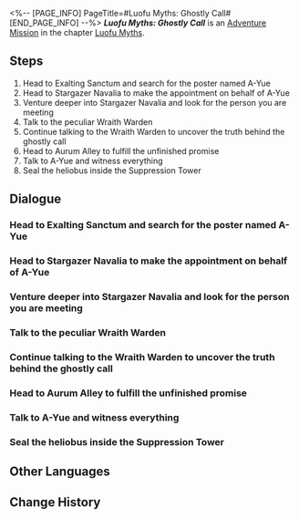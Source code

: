 <%-- [PAGE_INFO]
PageTitle=#Luofu Myths: Ghostly Call#
[END_PAGE_INFO] --%>
{{Stub|Dialogue, characters, and location(s)}}
{{Mission Infobox
|id            = 8015161
|title         = 
|image         = Mission Luofu Myths: Ghostly Call.png
|type          = Adventure
|event_name    = 
|chapter       = Luofu Myths
|requirements  = 
|summary       = The Ghostly Grove offers a myriad of uncanny stories, including rumors about a woman constantly harassed by calls from ghosts.<br />The only good heliobus is a captured heliobus. The only place they should go is the Suppression Tower in Fyxestroll Garden.
|characters    = <!--characters that appear in this mission-->
|startLocation = <!--location as it intially appears on the mission screen-->
|world         = <!--i.e. Penacony-->
|area          = <!--i.e. A Child's Dream-->
|prev          = 
|next          = 
|exp           = 100
|credits       = 5000
|stellarJade   = 
|other         = {{Card List|Traveler's Guide*3; Condensed Aether*2; Lost Gold Fragment*2|delim=;}}
}}
'''''Luofu Myths: Ghostly Call''''' is an [[Adventure Mission]] in the chapter [[Luofu Myths]].

==Steps==
# Head to Exalting Sanctum and search for the poster named A-Yue
# Head to Stargazer Navalia to make the appointment on behalf of A-Yue
# Venture deeper into Stargazer Navalia and look for the person you are meeting
# Talk to the peculiar Wraith Warden
# Continue talking to the Wraith Warden to uncover the truth behind the ghostly call
# Head to Aurum Alley to fulfill the unfinished promise
# Talk to A-Yue and witness everything
# Seal the heliobus inside the Suppression Tower

<!--
==Gameplay Notes==

--><!--
==Trial Character==

-->
==Dialogue==
{{Stub Dialogue}}
{{Dialogue Start}}
:{{tx}}
{{Dialogue End}}

===Head to Exalting Sanctum and search for the poster named A-Yue===
{{Mission Description|type=adventure|location=<!--to be added-->|update|A post on Ghostly Grove concerning phone calls from ghosts catches your group's attention. After Guinaifen sends a private message to the poster, you make contact with a woman named A-Yue, who claims she has been constantly harassed by calls from ghosts. You agree to meet her at Exalting Sanctum, where she will share all the information she has...}}
{{Dialogue Start}}
:{{tx}}
{{Dialogue End}}

===Head to Stargazer Navalia to make the appointment on behalf of A-Yue===
{{Mission Description|type=adventure|location=<!--to be added-->|update|A-Yue tells you about the ghostly phone calls she receives in the middle of the night, and reveals that the other party has asked to meet her at a specific location in Stargazer Navalia. A-Yue going there on her own would be very risky, especially compared to your ghost-hunting squad composed of capable exorcists. You accept A-Yue's commission and decide to meet the other person on her behalf in Stargazer Navalia, aiming to uncover their true identity.}}
{{Dialogue Start}}
:{{tx}}
{{Dialogue End}}

===Venture deeper into Stargazer Navalia and look for the person you are meeting===
{{Mission Description|type=adventure|location=<!--to be added-->|update|As you arrive at the agreed location, you find nobody there. Could this be a mere prank? Since you're here already, you decide to explore deeper into Stargazer Navalia in search of potential clues...}}
{{Dialogue Start}}
:{{tx}}
{{Dialogue End}}

===Talk to the peculiar Wraith Warden===
{{Mission Description|type=adventure|location=<!--to be added-->|update|Thankfully, the ghost-hunting squad arrives in the nick of time and rescues Huohuo. Interestingly, the frenzied Wraith Warden has also changed her attitude. Perhaps you can attempt to reason with her? Since there are so many of you here and you all have tricks up your sleeves, you can always resort to force if negotiation fails...}}
{{Dialogue Start}}
:{{tx}}
{{Dialogue End}}

===Continue talking to the Wraith Warden to uncover the truth behind the ghostly call===
{{Mission Description|type=adventure|location=<!--to be added-->|update|It turns out the Wraith Warden has her own hidden stories. Thankfully, she does not dare to stir up trouble. Under your watchful gaze, she slowly recounts the truth behind everything...}}
{{Dialogue Start}}
:{{tx}}
{{Dialogue End}}

===Head to Aurum Alley to fulfill the unfinished promise===
{{Mission Description|type=adventure|location=<!--to be added-->|update|As you suspected, this anomaly is indeed connected to a heliobus who is willing to do anything to break free from its confinement. To seal the heliobus and fulfill the unfortunate woman's sorrowful desires, you decide to proceed to Aurum Alley.}}
{{Dialogue Start}}
:{{tx}}
{{Dialogue End}}

===Talk to A-Yue and witness everything===
{{Mission Description|type=adventure|location=<!--to be added-->|update|You bring the heliobus to meet A-Yue. With you as the witness, the Wraith Warden's unfinished wishes are fulfilled...}}
{{Dialogue Start}}
:{{tx}}
{{Dialogue End}}

===Seal the heliobus inside the Suppression Tower===
{{Mission Description|type=adventure|location=<!--to be added-->|update|After all is said and done, you escort the heliobus to the Suppression Tower and seal it. Perhaps A-Yue will sleep soundly from now onwards?}}
{{Dialogue Start}}
:{{tx}}
{{Dialogue End}}

==Other Languages==
{{Other Languages
|en   = Luofu Myths: Ghostly Call
|zhs  = 罗浮异闻•诡铃
|zht  = 羅浮異聞•詭鈴
|ja   = 羅浮異聞・詭鈴
|ko   = 나부 기문•수상한 방울
|es   = Leyendas urbanas del Luofu: Llamada fantasmal
|fr   = Mythes du Luofu : Appel fantôme
|ru   = Городские легенды Лофу: Призрачный колокольчик
|th   = ตำนานพิศวงเมือง Luofu: สายสุดหลอน
|vi   = Kỳ Bí Luofu - Tiếng Chuông Quái Lạ
|de   = Legenden der Luofu: Das Glöckchen
|id   = Legenda Urban Luofu: Telepon Aneh
|pt   = Lendas do Luofu: Disque-Fantasma
}}

==Change History==
{{Change History|1.5}}
